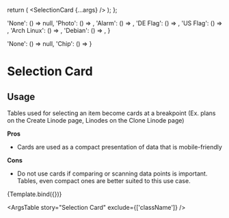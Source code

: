 
<Meta title="UI Elements/Selection Card" component={SelectionCard} />

   return (
     <SelectionCard {...args} />
   );
 };

  'None': () => null,
  'Photo': () => <InsertPhoto />,
  'Alarm': () => <Alarm />,
  'DE Flag': () => <DE width="32" height="24" viewBox="0 0 640 480" />,
  'US Flag': () => <US width="32" height="24" viewBox="0 0 720 480" />,
  'Arch Linux': () => <span className="fl-archlinux" />,
  'Debian': () => <span className="fl-debian" />,
}

  'None': () => null,
  'Chip': () => <Chip label="DEFAULT" component="span" />
}

# Selection Card

## Usage

Tables used for selecting an item become cards at a breakpoint (Ex. plans on the Create Linode page, Linodes on the Clone Linode page)

**Pros**
- Cards are used as a compact presentation of data that is mobile-friendly

**Cons**
- Do not use cards if comparing or scanning data points is important. Tables, even compact ones are better suited to this use case.

<Canvas>
  <Story
    name="Selection Card"
     args={{
      renderIcon: iconOptions.Photo,
      renderVariant: variantOptions.None,
      heading: 'Photos',
      subheadings: ['Use a photo', 'Select up to 3'],
      checked: false,
      disabled: false,
      tooltip: '',
      }}
    argTypes={{
      renderIcon: {
        description: 'Element to render on the left side.',
        control: {
          type: 'select'
        },
        options: iconOptions,
      },
      renderVariant: {
        description: 'Element to render on the right side.',
        control: {
          type: 'select'
        },
        options: variantOptions,
      },
      checked: {
        description: 'If `true`, the card should be displayed in a checked state.',
        table: {
          defaultValue: {
            summary: 'false',
          },
        },
      },
      disabled: {
        description: 'If `true`, the card should be displayed in a disabled state.',
        table: {
          defaultValue: {
            summary: 'false',
          },
        },
      },
      tooltip: {
        description: 'Text shown when hovering over the card.',
      }
    }}
  >
    {Template.bind({})}
  </Story>
</Canvas>

<ArgsTable
  story="Selection Card"
  exclude={['className']}
/>